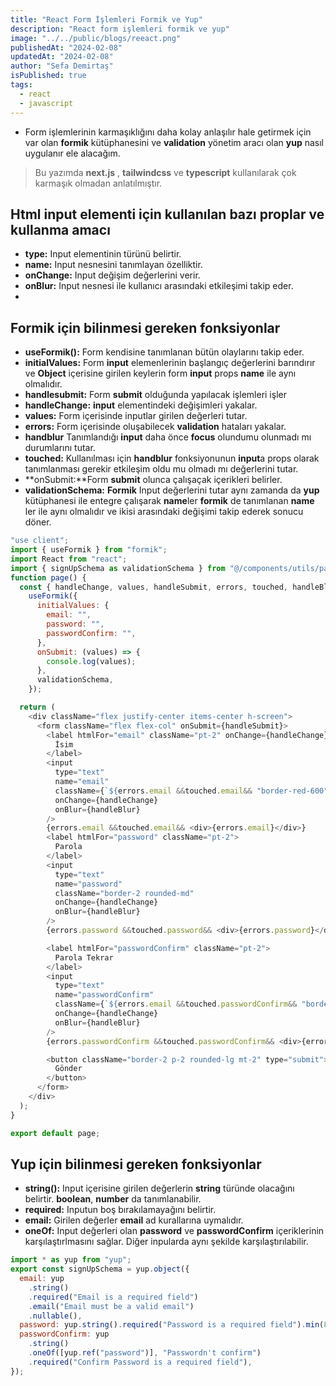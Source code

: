 ```yaml
---
title: "React Form İşlemleri Formik ve Yup"
description: "React form işlemleri formik ve yup"
image: "../../public/blogs/reeact.png"
publishedAt: "2024-02-08"
updatedAt: "2024-02-08"
author: "Sefa Demirtaş"
isPublished: true
tags:
  - react
  - javascript
---
```


- Form işlemlerinin karmaşıklığını daha kolay anlaşılır hale getirmek için var olan **formik** kütüphanesini ve **validation** yönetim aracı olan **yup** nasıl uygulanır ele alacağım.
> Bu yazımda **next.js** , **tailwindcss** ve **typescript** kullanılarak çok karmaşık olmadan anlatılmıştır.


## Html input elementi için kullanılan bazı proplar ve kullanma amacı
- **type:** Input elementinin türünü belirtir.
- **name:** Input nesnesini tanımlayan özelliktir.
- **onChange:** Input değişim değerlerini verir.
- **onBlur:** Input nesnesi ile kullanıcı arasındaki etkileşimi takip eder.
- 

## Formik için bilinmesi gereken fonksiyonlar
- **useFormik():** Form kendisine tanımlanan bütün olaylarını takip eder. 
- **initialValues:** Form **input** elemenlerinin başlangıç değerlerini barındırır ve **Object** içerisine girilen keylerin form **input** props **name** ile aynı olmalıdır.
- **handlesubmit:** Form **submit** olduğunda yapılacak işlemleri işler
- **handleChange:**  **input** elementindeki değişimleri yakalar.
- **values:** Form içerisinde inputlar girilen değerleri tutar.
- **errors:** Form içerisinde oluşabilecek **validation** hataları yakalar.
- **handblur** Tanımlandığı **input** daha önce **focus** olundumu olunmadı mı durumlarını tutar.
- **touched:** Kullanılması için **handblur** fonksiyonunun **input**a props olarak tanımlanması gerekir etkileşim oldu mu olmadı mı değerlerini tutar.
- **onSubmit:**Form **submit** olunca çalışaçak içerikleri belirler.
- **validationSchema:** **Formik** Input değerlerini tutar aynı zamanda da **yup** kütüphanesi ile entegre çalışarak **name**ler **formik** de tanımlanan **name** ler ile aynı olmalıdır ve ikisi arasındaki değişimi takip ederek sonucu döner.

```js title="Example.tsx"
"use client";
import { useFormik } from "formik";
import React from "react";
import { signUpSchema as validationSchema } from "@/components/utils/page";
function page() {
  const { handleChange, values, handleSubmit, errors, touched, handleBlur } =
    useFormik({
      initialValues: {
        email: "",
        password: "",
        passwordConfirm: "",
      },
      onSubmit: (values) => {
        console.log(values);
      },
      validationSchema,
    });

  return (
    <div className="flex justify-center items-center h-screen">
      <form className="flex flex-col" onSubmit={handleSubmit}>
        <label htmlFor="email" className="pt-2" onChange={handleChange}>
          İsim
        </label>
        <input
          type="text"
          name="email"
          className={`${errors.email &&touched.email&& "border-red-600"} border-2 rounded-md`}
          onChange={handleChange}
          onBlur={handleBlur}
        />
        {errors.email &&touched.email&& <div>{errors.email}</div>}
        <label htmlFor="password" className="pt-2">
          Parola
        </label>
        <input
          type="text"
          name="password"
          className="border-2 rounded-md"
          onChange={handleChange}
          onBlur={handleBlur}
        />
        {errors.password &&touched.password&& <div>{errors.password}</div>}

        <label htmlFor="passwordConfirm" className="pt-2">
          Parola Tekrar
        </label>
        <input
          type="text"
          name="passwordConfirm"
          className={`${errors.email &&touched.passwordConfirm&& "border-red-600"} border-2 rounded-md`}
          onChange={handleChange}
          onBlur={handleBlur}
        />
        {errors.passwordConfirm &&touched.passwordConfirm&& <div>{errors.passwordConfirm}</div>}

        <button className="border-2 p-2 rounded-lg mt-2" type="submit">
          Gönder
        </button>
      </form>
    </div>
  );
}

export default page;
```

## Yup için bilinmesi gereken fonksiyonlar

- **string():** Input içerisine girilen değerlerin **string** türünde olacağını belirtir. **boolean**, **number** da tanımlanabilir.
- **required:** Inputun boş bırakılamayağını belirtir.
- **email:** Girilen değerler **email** ad kurallarına uymalıdır.
- **oneOf:** Input değerleri olan  **password** ve **passwordConfirm** içeriklerinin karşılaştırlmasını sağlar. Diğer inpularda aynı şekilde karşılaştırılabilir.

```js title="validation.ts" 
import * as yup from "yup";
export const signUpSchema = yup.object({
  email: yup
    .string()
    .required("Email is a required field")
    .email("Email must be a valid email")
    .nullable(),
  password: yup.string().required("Password is a required field").min(8,"8 characters").nullable(),
  passwordConfirm: yup
    .string()
    .oneOf([yup.ref("password")], "Passwordn't confirm")
    .required("Confirm Password is a required field"),
});
```